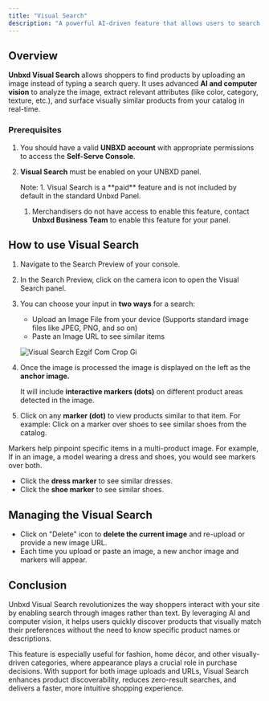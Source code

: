 ```yaml
---
title: "Visual Search"
description: "A powerful AI-driven feature that allows users to search for products using images instead of text."
---
```


## Overview

**Unbxd Visual Search** allows shoppers to find products by uploading an image instead of typing a search query. It uses advanced **AI and computer vision** to analyze the image, extract relevant attributes (like color, category, texture, etc.), and surface visually similar products from your catalog in real-time.

### Prerequisites

1. You should have a valid **UNBXD account** with appropriate permissions to access the **Self-Serve Console**.
2. **Visual Search** must be enabled on your UNBXD panel. 

   <Info>
     Note:
     1. Visual Search is a **paid** feature and is not included by default in the standard Unbxd Panel.


     1. Merchandisers do not have access to enable this feature, contact **Unbxd Business Team** to enable this feature for your panel.
   </Info>

## How to use Visual Search

1. Navigate to the Search Preview of your console.
2. In the Search Preview, click on the camera icon to open the Visual Search panel.
3. You can choose your input in **two ways** for a search:
   - Upload an Image File from your device (Supports standard image files like JPEG, PNG, and so on)
   - Paste an Image URL to see similar items

   ![Visual Search Ezgif Com Crop Gi](/images/VisualSearch-ezgif.com-crop.gif)
4. Once the image is processed the image is displayed on the left as the **anchor image.**

   It will include **interactive markers (dots)** on different product areas detected in the image.
5. Click on any **marker (dot)** to view products similar to that item. For example: Click on a marker over shoes to see similar shoes from the catalog.

<Note>
  Markers help pinpoint specific items in a multi-product image. For example, If in an image, a model wearing a dress and shoes, you would see markers over both.

  - Click the **dress marker** to see similar dresses.
  - Click the **shoe marker** to see similar shoes.
</Note>

## Managing the Visual Search

- Click on "Delete" icon to **delete the current image** and re-upload or provide a new image URL.
- Each time you upload or paste an image, a new anchor image and markers will appear.

## Conclusion

Unbxd Visual Search revolutionizes the way shoppers interact with your site by enabling search through images rather than text. By leveraging AI and computer vision, it helps users quickly discover products that visually match their preferences without the need to know specific product names or descriptions.

This feature is especially useful for fashion, home décor, and other visually-driven categories, where appearance plays a crucial role in purchase decisions. With support for both image uploads and URLs, Visual Search enhances product discoverability, reduces zero-result searches, and delivers a faster, more intuitive shopping experience.